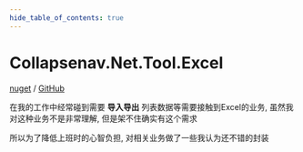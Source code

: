 ```yaml
---
hide_table_of_contents: true
---
```

# Collapsenav.Net.Tool.Excel

[nuget](https://www.nuget.org/packages/Collapsenav.Net.Tool.Excel) / [GitHub](https://github.com/CollapseNav/Collapsenav.Net.Tool/tree/main/Excel)

在我的工作中经常碰到需要 **导入导出** 列表数据等需要接触到Excel的业务, 虽然我对这种业务不是非常理解, 但是架不住确实有这个需求

所以为了降低上班时的心智负担, 对相关业务做了一些我认为还不错的封装
